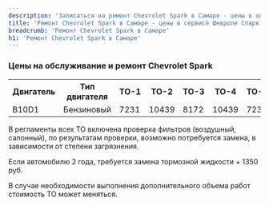 ```yaml
---
description: 'Записаться на ремонт Chevrolet Spark в Самаре - цены в официальном сервисе по Шевроле Спарк'
title: 'Ремонт Chevrolet Spark в Самаре - цены в сервисе Шевроле Спарк'
breadcrumb: 'Ремонт Chevrolet Spark в Самаре'
h1: 'Ремонт Chevrolet Spark в Самаре'
---
```

<h3>Цены на обслуживание и ремонт Chevrolet Spark</h3>
<table>
<tbody>
<tr>
	<th>
		 Двигатель
	</th>
	<th>
		 Тип двигателя
	</th>
	<th>
		 ТО-1
	</th>
	<th>
		 ТО-2
	</th>
	<th>
		 ТО-3
	</th>
	<th>
		 ТО-4
	</th>
	<th>
		 ТО-5
	</th>
	<th>
		 ТО-6
	</th>
	<th>
		 ТО-7
	</th>
	<th>
		 ТО-8
	</th>
	<th>
		 ТО-9
	</th>
</tr>
<tr>
	<td>
		 B10D1
	</td>
	<td>
		 Бензиновый
	</td>
	<td>
		 7231
	</td>
	<td>
		 10439
	</td>
	<td>
		 8172
	</td>
	<td>
		 10439
	</td>
	<td>
		 7231
	</td>
	<td>
		 10439
	</td>
	<td>
		 8172
	</td>
	<td>
		 10439
	</td>
	<td>
		 7231
	</td>
</tr>
</tbody>
</table>
<p>
	 В регламенты всех ТО включена проверка фильтров (воздушный, салонный), по результатам проверки, возможно потребуется замена, в зависимости от степени загрязнения.
</p>
<p>
	 Если автомобилю 2 года, требуется замена тормозной жидкости + 1350 руб.
</p>
<p>
	 В случае необходимости выполнения дополнительного объема работ стоимость ТО может меняться.
</p>